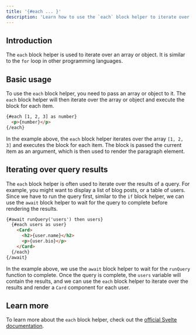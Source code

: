 ```yaml
---
title: '{#each ... }'
description: 'Learn how to use the `each` block helper to iterate over an array or object'
---
```


## Introduction

The `each` block helper is used to iterate over an array or object. It is similar to the `for` loop in other programming languages.

## Basic usage

To use the `each` block helper, you need to pass an array or object to it. The `each` block helper will then iterate over the array or object and execute the block for each item.

```html
{#each [1, 2, 3] as number}
  <p>{number}</p>
{/each}
```

In the example above, the `each` block helper iterates over the array `[1, 2, 3]` and executes the block for each item. The block is passed the current item as an argument, which is then used to render the paragraph element.

## Iterating over query results

The `each` block helper is often used to iterate over the results of a query. For example, you might want to display a list of blog posts, or a table of users. Since we have to run the query first, similar to the `if` block helper, we can use the `await` block helper to wait for the query to complete before rendering the results.

```html
{#await runQuery('users') then users}
  {#each users as user}
    <Card>
      <h2>{user.name}</h2>
      <p>{user.bio}</p>
    </Card>
  {/each}
{/await}
```

In the example above, we use the `await` block helper to wait for the `runQuery` function to complete. Once the query is complete, the `users` variable will contain the results, and we can use the `each` block helper to iterate over the results and render a `Card` component for each user.

## Learn more

To learn more about the `each` block helper, check out the [official Svelte documentation](https://svelte.dev/docs/logic-blocks#each).